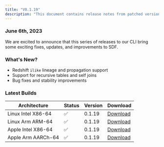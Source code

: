 ```yaml
---
title: "V0.1.19"
description: "This document contains release notes from patched version v0.1.19 of SDF."
---
```

### June 6th, 2023

We are excited to announce that this series of releases to our CLI bring some exciting fixes, updates, and improvements to SDF.

### What's New?
- Redshift `ilike` lineage and propagation support
- Support for recursive tables and self joins
- Bug fixes and stability improvements


### Latest Builds 

| Architecture           | Status | Version | Download |
| ---------------------- | ------ | ------- | -------- |
| Linux Intel X86-64     |   ✅   | 0.1.19  | [Download](https://cdn.sdf.com/releases/download/sdf-v0.1.19-x86_64-unknown-linux-musl.tar.gz) |
| Linux Arm ARM-64       |   ✅   | 0.1.19  | [Download](https://cdn.sdf.com/releases/download/sdf-v0.1.19-arm-unknown-linux-gnueabihf.tar.gz) |
| Apple Intel X86-64     |   ✅   | 0.1.19  | [Download](https://cdn.sdf.com/releases/download/sdf-v0.1.19-x86_64-apple-darwin.tar.gz) |
| Apple Arm AARCh-64     |   ✅   | 0.1.19  | [Download](https://cdn.sdf.com/releases/download/sdf-v0.1.19-aarch64-apple-darwin.tar.gz) |
